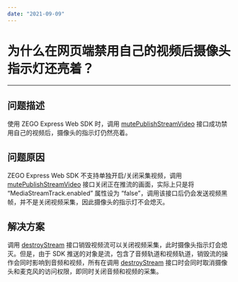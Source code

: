 ```yaml
---
date: "2021-09-09"
---
```

# 为什么在网页端禁用自己的视频后摄像头指示灯还亮着？

- - -

## 问题描述

使用 ZEGO Express Web SDK 时，调用 [mutePublishStreamVideo](https://doc-zh.zego.im/article/api?doc=Express_Video_SDK_API~javascript_web~class~ZegoExpressEngine#mute-publish-stream-video) 接口成功禁用自己的视频后，摄像头的指示灯仍然亮着。


## 问题原因

ZEGO Express Web SDK 不支持单独开启/关闭采集视频，调用 [mutePublishStreamVideo](https://doc-zh.zego.im/article/api?doc=Express_Video_SDK_API~javascript_web~class~ZegoExpressEngine#mute-publish-stream-video) 接口关闭正在推流的画面，实际上只是将 “MediaStreamTrack.enabled” 属性设为 “false”，调用该接口后仍会发送视频黑帧，并不是关闭视频采集，因此摄像头的指示灯不会熄灭。


## 解决方案

调用 [destroyStream](https://doc-zh.zego.im/article/api?doc=Express_Video_SDK_API~javascript_web~class~ZegoExpressEngine#destroy-stream)  接口销毁视频流可以关闭视频采集，此时摄像头指示灯会熄灭。但是，由于 SDK 推送的对象是流，包含了音频轨道和视频轨道，销毁流的操作会同时影响到音频和视频，所有在调用 [destroyStream](https://doc-zh.zego.im/article/api?doc=Express_Video_SDK_API~javascript_web~class~ZegoExpressEngine#destroy-stream)  接口时会同时取消摄像头和麦克风的访问权限，即同时关闭音频和视频的采集。
